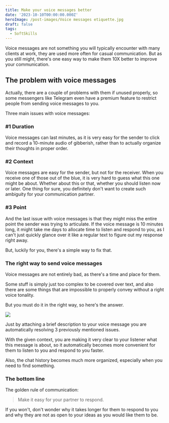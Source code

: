```yaml
---
title: Make your voice messages better
date: '2023-10-10T00:00:00.000Z'
heroImage: /post-images/Voice messages etiquette.jpg
draft: false
tags:
  - SoftSkills
---
```



Voice messages are not something you will typically encounter with many clients at work, they are used more often for casual communication. But as you still might, there's one easy way to make them 10X better to improve your communication.

## The problem with voice messages

Actually, there are a couple of problems with them if unused properly, so some messengers like Telegram even have a premium feature to restrict people from sending voice messages to you.

Three main issues with voice messages:

### #1 Duration

Voice messages can last minutes, as it is very easy for the sender to click and record a 10-minute audio of gibberish, rather than to actually organize their thoughts in proper order.

### #2 Context

Voice messages are easy for the sender, but not for the receiver. When you receive one of those out of the blue, it is very hard to guess what this one might be about. Whether about this or that, whether you should listen now or later. One thing for sure, you definitely don't want to create such ambiguity for your communication partner.

### #3 Point

And the last issue with voice messages is that they might miss the entire point the sender was trying to articulate. If the voice message is 10 minutes long, it might take me days to allocate time to listen and respond to you, as I can't just quickly glance over it like a regular text to figure out my response right away.

But, luckily for you, there's a simple way to fix that.

### The right way to send voice messages

Voice messages are not entirely bad, as there's a time and place for them.

Some stuff is simply just too complex to be covered over text, and also there are some things that are impossible to properly convey without a right voice tonality.

But you must do it in the right way, so here's the answer.

![](</post-images/Voice messages etiquette ILLUSTRATION.png>)

Just by attaching a brief description to your voice message you are automatically resolving 3 previously mentioned issues.

With the given context, you are making it very clear to your listener what this message is about, so it automatically becomes more convenient for them to listen to you and respond to you faster.

Also, the chat history becomes much more organized, especially when you need to find something.

### The bottom line

The golden rule of communication:

> Make it easy for your partner to respond.

If you won't, don't wonder why it takes longer for them to respond to you and why they are not as open to your ideas as you would like them to be.
